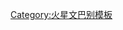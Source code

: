 {{User language-1|mars|止匕苚户螚姒'''[[:Category:mars-1 使用者|基泍]]'''dē'''[[:Category:mars 使用者|吙★魰]]'''鉸瑬。|火星文|14|9}}<noinclude>[[Category:火星文巴别模板]]
</noinclude>